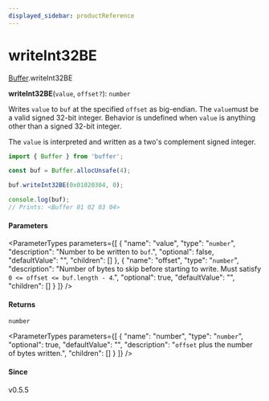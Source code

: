 ```yaml
---
displayed_sidebar: productReference
---
```



# writeInt32BE

[Buffer](../../interfaces/Buffer.mdx).writeInt32BE

**writeInt32BE**(`value`, `offset?`): `number`

Writes `value` to `buf` at the specified `offset` as big-endian. The `value`must be a valid signed 32-bit integer. Behavior is undefined when `value` is
anything other than a signed 32-bit integer.

The `value` is interpreted and written as a two's complement signed integer.

```js
import { Buffer } from 'buffer';

const buf = Buffer.allocUnsafe(4);

buf.writeInt32BE(0x01020304, 0);

console.log(buf);
// Prints: <Buffer 01 02 03 04>
```

#### Parameters

<ParameterTypes parameters={[
  {
    "name": "value",
    "type": "`number`",
    "description": "Number to be written to `buf`.",
    "optional": false,
    "defaultValue": "",
    "children": []
  },
  {
    "name": "offset",
    "type": "`number`",
    "description": "Number of bytes to skip before starting to write. Must satisfy `0 <= offset <= buf.length - 4`.",
    "optional": true,
    "defaultValue": "",
    "children": []
  }
]} />

#### Returns

`number`

<ParameterTypes parameters={[
  {
    "name": "number",
    "type": "`number`",
    "optional": true,
    "defaultValue": "",
    "description": "`offset` plus the number of bytes written.",
    "children": []
  }
]} />

#### Since

v0.5.5

